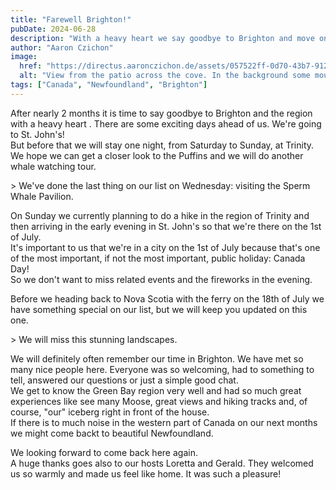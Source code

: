 ```yaml
---
title: "Farewell Brighton!"
pubDate: 2024-06-28
description: "With a heavy heart we say goodbye to Brighton and move on."
author: "Aaron Czichon"
image:
  href: "https://directus.aaronczichon.de/assets/057522ff-0d70-43b7-9125-0ab3772adc6e.jpeg?quality=70&width=1600"
  alt: "View from the patio across the cove. In the background some mountains where the fog is in between."
tags: ["Canada", "Newfoundland", "Brighton"]
---
```



After nearly 2 months it is time to say goodbye to Brighton and the region with a heavy heart . There are some exciting days ahead of us. We're going to St. John's!  
But before that we will stay one night, from Saturday to Sunday, at Trinity. We hope we can get a closer look to the Puffins and we will do another whale watching tour.

<DirectusImage assetId="b4ae8f02-e98e-4e23-bd63-8955be9e5baf.jpeg" />> We've done
the last thing on our list on Wednesday: visiting the Sperm Whale Pavilion.

On Sunday we currently planning to do a hike in the region of Trinity and then arriving in the early evening in St. John's so that we're there on the 1st of July.  
It's important to us that we're in a city on the 1st of July because that's one of the most important, if not the most important, public holiday: Canada Day!  
So we don't want to miss related events and the fireworks in the evening.

Before we heading back to Nova Scotia with the ferry on the 18th of July we have something special on our list, but we will keep you updated on this one.

<DirectusImage assetId="378dfade-adfe-4ce5-9446-a2b527fa5e48.jpeg" />> We will miss
this stunning landscapes.

We will definitely often remember our time in Brighton. We have met so many nice people here. Everyone was so welcoming, had to something to tell, answered our questions or just a simple good chat.  
We get to know the Green Bay region very well and had so much great experiences like see many Moose, great views and hiking tracks and, of course, "our" iceberg right in front of the house.  
If there is to much noise in the western part of Canada on our next months we might come backt to beautiful Newfoundland.

We looking forward to come back here again.  
A huge thanks goes also to our hosts Loretta and Gerald. They welcomed us so warmly and made us feel like home. It was such a pleasure!
